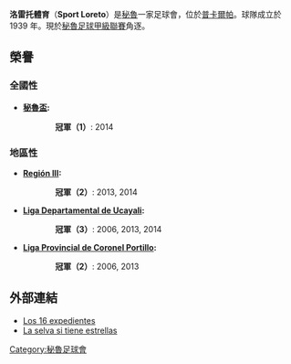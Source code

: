 {{Infobox football club |
  clubname = 洛雷托 |
  image    = |
  fullname = 洛雷托體育 |
  nickname = ''Decano''|
  founded  = 1939年9月3日 |
  ground   = [[Estadio_Aliardo_Soria_Pérez|Estadio Aliardo Soria Pérez]], <br/>[[普卡爾帕|普卡爾帕]] |
  capacity = 15,000 |
  chairman = Ricardo Mejia Sifuentes |
  manager  = |
  league   = [[秘魯足球乙級聯賽|秘魯足球乙級聯賽]] |
  season   = 2015 |
  position = 秘魯甲，第 16 名（降班） |
  | pattern_la1=_sportloreto13h|pattern_b1=_sportloreto13h|pattern_ra1=_sportloreto13h|pattern_sh1=_sportloreto13h
  | leftarm1=FFFFFF|body1=FF0000|rightarm1=FFFFFF|shorts1=FFFFFF|socks1=FFFFFF
  | pattern_la2=_adidaswhite2002|pattern_b2=_adidaswhite|pattern_ra2=_adidaswhite2002|pattern_sh2=_adidas_white
  | pattern_so2=_3_stripes_white|leftarm2=FF0000|body2=FF0000|rightarm2=FF0000|shorts2=FF0000|socks2=FF0000
  | pattern_la3=_adidaswhite2002|pattern_b3=_adidaswhite|pattern_ra3=_adidaswhite2002|pattern_sh3=_sportloreto13h|
    pattern_so3=_balsas13h
  | leftarm3=008000|body3=008000|rightarm3=008000|shorts3=FFFFFF|socks3=FF0000
}}

'''洛雷托體育'''（'''Sport Loreto'''）是[[秘魯|秘魯]]一家足球會，位於[[普卡爾帕|普卡爾帕]]。球隊成立於 1939 年。現於[[秘魯足球甲級聯賽|秘魯足球甲級聯賽]]角逐。

== 榮譽 ==
=== 全國性 ===
*'''[[秘魯盃|秘魯盃]]:'''
::'''冠軍（1）''': 2014

=== 地區性 ===
*'''[[Copa_Perú|Región III]]:'''
::'''冠軍（2）''': 2013, 2014

*'''[[Ligas_Departamentales_del_Peru|Liga Departamental de Ucayali]]:'''
::'''冠軍（3）''': 2006, 2013, 2014

*'''[[Ligas_Provinciales_del_Peru|Liga Provincial de Coronel Portillo]]:'''
::'''冠軍（2）''': 2006, 2013

== 外部連結 ==
* [http://dechalaca.com/content/view/11274/87/ Los 16 expedientes]
* [http://dechalaca.com/content/view/12140/1/ La selva si tiene estrellas]

[[Category:秘魯足球會|Category:秘魯足球會]]